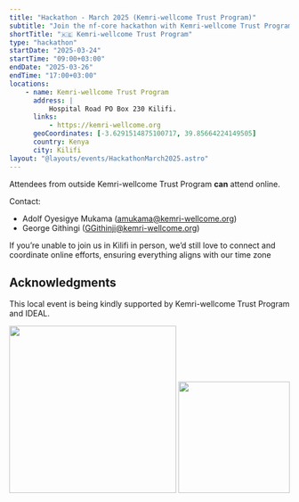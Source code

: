 ```yaml
---
title: "Hackathon - March 2025 (Kemri-wellcome Trust Program)"
subtitle: "Join the nf-core hackathon with Kemri-wellcome Trust Program in Kilifi, Kenya"
shortTitle: "🇰🇪 Kemri-wellcome Trust Program"
type: "hackathon"
startDate: "2025-03-24"
startTime: "09:00+03:00"
endDate: "2025-03-26"
endTime: "17:00+03:00"
locations:
    - name: Kemri-wellcome Trust Program
      address: |
          Hospital Road PO Box 230 Kilifi.
      links:
          - https://kemri-wellcome.org
      geoCoordinates: [-3.6291514875100717, 39.85664224149505]
      country: Kenya
      city: Kilifi
layout: "@layouts/events/HackathonMarch2025.astro"
---
```


Attendees from outside Kemri-wellcome Trust Program **can** attend online.

Contact:

-   Adolf Oyesigye Mukama ([amukama@kemri-wellcome.org](mailto:amukama@kemri-wellcome.org))
-   George Githingi ([GGithinji@kemri-wellcome.org](mailto:GGithinji@kemri-wellcome.org))

If you’re unable to join us in Kilifi in person, we’d still love to connect and coordinate online efforts, ensuring everything aligns with our time zone

## Acknowledgments

This local event is being kindly supported by Kemri-wellcome Trust Program and IDEAL.

<div style="text-align: center;">
    <img src="https://ideal.kemri-wellcome.org/ip-content/themes/ideal/img/logo.png" width="300"></img>
    <img src="https://surveyengine.com/wp-content/uploads/2024/09/KEMRI-logo-1-1.png" width="200"></img>
</div>
